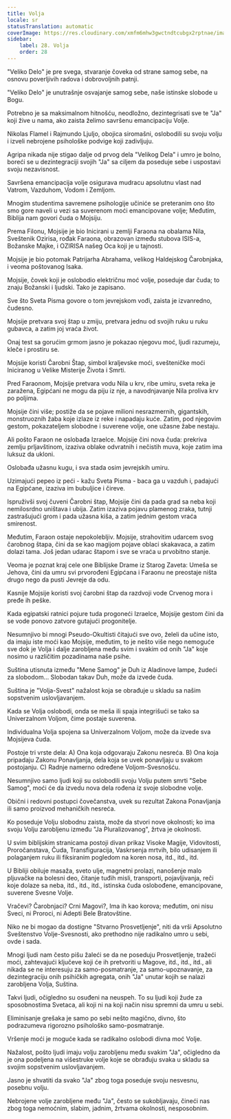 ```yaml
---
title: Volja
locale: sr
statusTranslation: automatic
coverImage: https://res.cloudinary.com/xmfm6mhw3gwctndtcubgx2rptnae/image/upload/v1740468922/small_cover_tratado_de_psicologia_revolucionaria_a4c0dca4e0.webp
sidebar:
    label: 28. Volja
    order: 28
---
```

"Veliko Delo" je pre svega, stvaranje čoveka od strane samog sebe, na osnovu poverljivih radova i dobrovoljnih patnji.

"Veliko Delo" je unutrašnje osvajanje samog sebe, naše istinske slobode u Bogu.

Potrebno je sa maksimalnom hitnošću, neodložno, dezintegrisati sve te "Ja" koji žive u nama, ako zaista želimo savršenu emancipaciju Volje.

Nikolas Flamel i Rajmundo Ljuljo, obojica siromašni, oslobodili su svoju volju i izveli nebrojene psihološke podvige koji zadivljuju.

Agripa nikada nije stigao dalje od prvog dela "Velikog Dela" i umro je bolno, boreći se u dezintegraciji svojih "Ja" sa ciljem da poseduje sebe i uspostavi svoju nezavisnost.

Savršena emancipacija volje osigurava mudracu apsolutnu vlast nad Vatrom, Vazduhom, Vodom i Zemljom.

Mnogim studentima savremene psihologije učiniće se preteranim ono što smo gore naveli u vezi sa suverenom moći emancipovane volje; Međutim, Biblija nam govori čuda o Mojsiju.

Prema Filonu, Mojsije je bio Inicirani u zemlji Faraona na obalama Nila, Sveštenik Ozirisa, rođak Faraona, obrazovan između stubova ISIS-a, Božanske Majke, i OZIRISA našeg Oca koji je u tajnosti.

Mojsije je bio potomak Patrijarha Abrahama, velikog Haldejskog Čarobnjaka, i veoma poštovanog Isaka.

Mojsije, čovek koji je oslobodio električnu moć volje, poseduje dar čuda; to znaju Božanski i ljudski. Tako je zapisano.

Sve što Sveta Pisma govore o tom jevrejskom vođi, zaista je izvanredno, čudesno.

Mojsije pretvara svoj štap u zmiju, pretvara jednu od svojih ruku u ruku gubavca, a zatim joj vraća život.

Onaj test sa gorućim grmom jasno je pokazao njegovu moć, ljudi razumeju, kleče i prostiru se.

Mojsije koristi Čarobni Štap, simbol kraljevske moći, svešteničke moći Iniciranog u Velike Misterije Života i Smrti.

Pred Faraonom, Mojsije pretvara vodu Nila u krv, ribe umiru, sveta reka je zaražena, Egipćani ne mogu da piju iz nje, a navodnjavanje Nila proliva krv po poljima.

Mojsije čini više; postiže da se pojave milioni nesrazmernih, gigantskih, monstruoznih žaba koje izlaze iz reke i napadaju kuće. Zatim, pod njegovim gestom, pokazateljem slobodne i suverene volje, one užasne žabe nestaju.

Ali pošto Faraon ne oslobađa Izraelce. Mojsije čini nova čuda: prekriva zemlju prljavštinom, izaziva oblake odvratnih i nečistih muva, koje zatim ima luksuz da ukloni.

Oslobađa užasnu kugu, i sva stada osim jevrejskih umiru.

Uzimajući pepeo iz peći - kažu Sveta Pisma - baca ga u vazduh i, padajući na Egipćane, izaziva im bubuljice i čireve.

Ispruživši svoj čuveni Čarobni štap, Mojsije čini da pada grad sa neba koji nemilosrdno uništava i ubija. Zatim izaziva pojavu plamenog zraka, tutnji zastrašujući grom i pada užasna kiša, a zatim jednim gestom vraća smirenost.

Međutim, Faraon ostaje nepokolebljiv. Mojsije, strahovitim udarcem svog čarobnog štapa, čini da se kao magijom pojave oblaci skakavaca, a zatim dolazi tama. Još jedan udarac štapom i sve se vraća u prvobitno stanje.

Veoma je poznat kraj cele one Biblijske Drame iz Starog Zaveta: Umeša se Jehova, čini da umru svi prvorođeni Egipćana i Faraonu ne preostaje ništa drugo nego da pusti Jevreje da odu.

Kasnije Mojsije koristi svoj čarobni štap da razdvoji vode Crvenog mora i pređe ih peške.

Kada egipatski ratnici pojure tuda progoneći Izraelce, Mojsije gestom čini da se vode ponovo zatvore gutajući progonitelje.

Nesumnjivo bi mnogi Pseudo-Okultisti čitajući sve ovo, želeli da učine isto, da imaju iste moći kao Mojsije, međutim, to je nešto više nego nemoguće sve dok je Volja i dalje zarobljena među svim i svakim od onih "Ja" koje nosimo u različitim pozadinama naše psihe.

Suština utisnuta između "Mene Samog" je Duh iz Aladinove lampe, žudeći za slobodom... Slobodan takav Duh, može da izvede čuda.

Suština je "Volja-Svest" nažalost koja se obrađuje u skladu sa našim sopstvenim uslovljavanjem.

Kada se Volja oslobodi, onda se meša ili spaja integrišući se tako sa Univerzalnom Voljom, čime postaje suverena.

Individualna Volja spojena sa Univerzalnom Voljom, može da izvede sva Mojsijeva čuda.

Postoje tri vrste dela: A) Ona koja odgovaraju Zakonu nesreća. B) Ona koja pripadaju Zakonu Ponavljanja, dela koja se uvek ponavljaju u svakom postojanju. C) Radnje namerno određene Voljom-Svesnošću.

Nesumnjivo samo ljudi koji su oslobodili svoju Volju putem smrti "Sebe Samog", moći će da izvedu nova dela rođena iz svoje slobodne volje.

Obični i redovni postupci čovečanstva, uvek su rezultat Zakona Ponavljanja ili samo proizvod mehaničkih nesreća.

Ko poseduje Volju slobodnu zaista, može da stvori nove okolnosti; ko ima svoju Volju zarobljenu između "Ja Pluralizovanog", žrtva je okolnosti.

U svim biblijskim stranicama postoji divan prikaz Visoke Magije, Vidovitosti, Proročanstava, Čuda, Transfiguracija, Vaskrsenja mrtvih, bilo udisanjem ili polaganjem ruku ili fiksiranim pogledom na koren nosa, itd., itd., itd.

U Bibliji obiluje masaža, sveto ulje, magnetni prolazi, nanošenje malo pljuvačke na bolesni deo, čitanje tuđih misli, transporti, pojavljivanja, reči koje dolaze sa neba, itd., itd., itd., istinska čuda oslobođene, emancipovane, suverene Svesne Volje.

Vračevi? Čarobnjaci? Crni Magovi?, Ima ih kao korova; međutim, oni nisu Sveci, ni Proroci, ni Adepti Bele Bratovštine.

Niko ne bi mogao da dostigne "Stvarno Prosvetljenje", niti da vrši Apsolutno Sveštenstvo Volje-Svesnosti, ako prethodno nije radikalno umro u sebi, ovde i sada.

Mnogi ljudi nam često pišu žaleći se da ne poseduju Prosvetljenje, tražeći moći, zahtevajući ključeve koji će ih pretvoriti u Magove, itd., itd., itd., ali nikada se ne interesuju za samo-posmatranje, za samo-upoznavanje, za dezintegraciju onih psihičkih agregata, onih "Ja" unutar kojih se nalazi zarobljena Volja, Suština.

Takvi ljudi, očigledno su osuđeni na neuspeh. To su ljudi koji žude za sposobnostima Svetaca, ali koji ni na koji način nisu spremni da umru u sebi.

Eliminisanje grešaka je samo po sebi nešto magično, divno, što podrazumeva rigorozno psihološko samo-posmatranje.

Vršenje moći je moguće kada se radikalno oslobodi divna moć Volje.

Nažalost, pošto ljudi imaju volju zarobljenu među svakim "Ja", očigledno da je ona podeljena na višestruke volje koje se obrađuju svaka u skladu sa svojim sopstvenim uslovljavanjem.

Jasno je shvatiti da svako "Ja" zbog toga poseduje svoju nesvesnu, posebnu volju.

Nebrojene volje zarobljene među "Ja", često se sukobljavaju, čineći nas zbog toga nemoćnim, slabim, jadnim, žrtvama okolnosti, nesposobnim.

